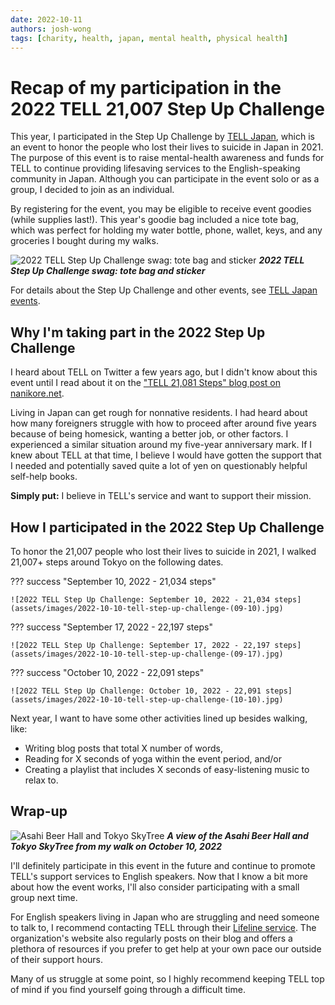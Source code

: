 ```yaml
---
date: 2022-10-11
authors: josh-wong
tags: [charity, health, japan, mental health, physical health]
---
```


# Recap of my participation in the 2022 TELL 21,007 Step Up Challenge

This year, I participated in the Step Up Challenge by [TELL Japan](https://telljp.com/), which is an event to honor the people who lost their lives to suicide in Japan in 2021. The purpose of this event is to raise mental-health awareness and funds for TELL to continue providing lifesaving services to the English-speaking community in Japan. Although you can participate in the event solo or as a group, I decided to join as an individual.

<!-- truncate -->

By registering for the event, you may be eligible to receive event goodies (while supplies last!). This year's goodie bag included a nice tote bag, which was perfect for holding my water bottle, phone, wallet, keys, and any groceries I bought during my walks.

![2022 TELL Step Up Challenge swag: tote bag and sticker](assets/images/2022-10-10-tell-step-up-challenge-tote-bag-sticker.jpg)
***2022 TELL Step Up Challenge swag: tote bag and sticker***

For details about the Step Up Challenge and other events, see [TELL Japan events](https://www.tellevents.org/).

## Why I'm taking part in the 2022 Step Up Challenge

I heard about TELL on Twitter a few years ago, but I didn't know about this event until I read about it on the ["TELL 21,081 Steps" blog post on nanikore.net](https://www.nanikore.net/2021/10/11/tell-21081-steps/).

Living in Japan can get rough for nonnative residents. I had heard about how many foreigners struggle with how to proceed after around five years because of being homesick, wanting a better job, or other factors. I experienced a similar situation around my five-year anniversary mark. If I knew about TELL at that time, I believe I would have gotten the support that I needed and potentially saved quite a lot of yen on questionably helpful self-help books.

**Simply put:** I believe in TELL's service and want to support their mission.

## How I participated in the 2022 Step Up Challenge

To honor the 21,007 people who lost their lives to suicide in 2021, I walked 21,007+ steps around Tokyo on the following dates.

??? success "September 10, 2022 - 21,034 steps"

    ![2022 TELL Step Up Challenge: September 10, 2022 - 21,034 steps](assets/images/2022-10-10-tell-step-up-challenge-(09-10).jpg)

??? success "September 17, 2022 - 22,197 steps"

    ![2022 TELL Step Up Challenge: September 17, 2022 - 22,197 steps](assets/images/2022-10-10-tell-step-up-challenge-(09-17).jpg)

??? success "October 10, 2022 - 22,091 steps"

    ![2022 TELL Step Up Challenge: October 10, 2022 - 22,091 steps](assets/images/2022-10-10-tell-step-up-challenge-(10-10).jpg)

Next year, I want to have some other activities lined up besides walking, like:

- Writing blog posts that total X number of words,
- Reading for X seconds of yoga within the event period, and/or
- Creating a playlist that includes X seconds of easy-listening music to relax to.

## Wrap-up

![Asahi Beer Hall and Tokyo SkyTree](assets/images/2022-10-10-asahi-beer-hall-tokyo-skytree.jpg)
***A view of the Asahi Beer Hall and Tokyo SkyTree from my walk on October 10, 2022***

I'll definitely participate in this event in the future and continue to promote TELL's support services to English speakers. Now that I know a bit more about how the event works, I'll also consider participating with a small group next time.

For English speakers living in Japan who are struggling and need someone to talk to, I recommend contacting TELL through their [Lifeline service](https://telljp.com/lifeline/). The organization's website also regularly posts on their blog and offers a plethora of resources if you prefer to get help at your own pace our outside of their support hours.

Many of us struggle at some point, so I highly recommend keeping TELL top of mind if you find yourself going through a difficult time.
